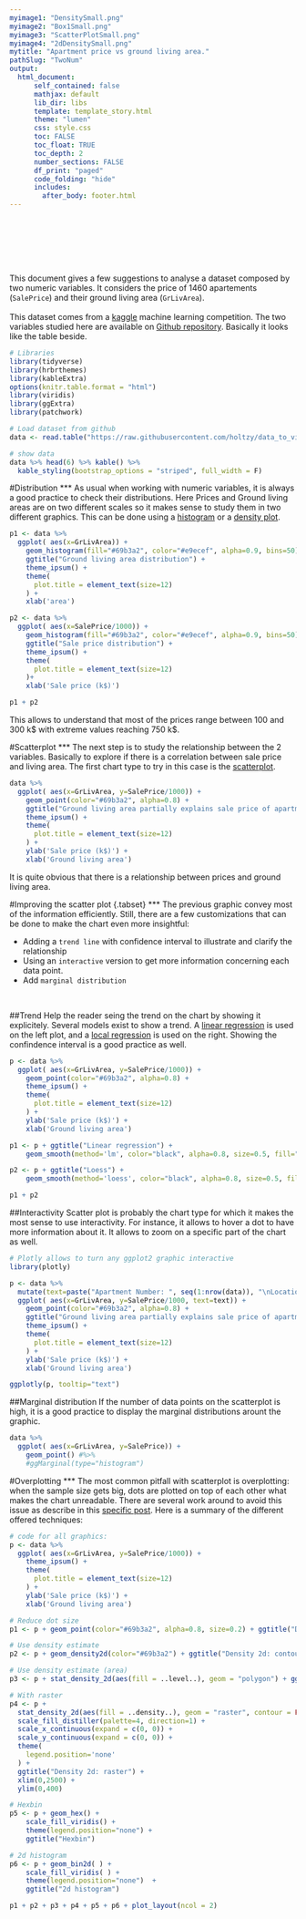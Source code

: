 ```yaml
---
myimage1: "DensitySmall.png"
myimage2: "Box1Small.png"
myimage3: "ScatterPlotSmall.png"
myimage4: "2dDensitySmall.png"
mytitle: "Apartment price vs ground living area."
pathSlug: "TwoNum"
output:
  html_document:
      self_contained: false
      mathjax: default
      lib_dir: libs
      template: template_story.html
      theme: "lumen"
      css: style.css
      toc: FALSE
      toc_float: TRUE
      toc_depth: 2
      number_sections: FALSE
      df_print: "paged"
      code_folding: "hide"
      includes:
        after_body: footer.html
---
```


<br><br>
<div class="mycontent">






<div class = "row">
<div class = "col-md-8">
<br><br><br>
This document gives a few suggestions to analyse a dataset composed by two numeric variables. It considers the price of 1460 apartements (`SalePrice`) and their ground living area (`GrLivArea`).
<br><br>
This dataset comes from a [kaggle](https://www.kaggle.com/c/house-prices-advanced-regression-techniques/data) machine learning competition. The two variables studied here are available on [Github repository](https://github.com/holtzy/data_to_viz/tree/master/Example_dataset). Basically it looks like the table beside.
</div>
<div class = "col-md-4">
```r
# Libraries
library(tidyverse)
library(hrbrthemes)
library(kableExtra)
options(knitr.table.format = "html")
library(viridis)
library(ggExtra)
library(patchwork)

# Load dataset from github
data <- read.table("https://raw.githubusercontent.com/holtzy/data_to_viz/master/Example_dataset/2_TwoNum.csv", header=T, sep=",") %>% select(GrLivArea, SalePrice)

# show data
data %>% head(6) %>% kable() %>%
  kable_styling(bootstrap_options = "striped", full_width = F)
```
</div>
</div>


#Distribution
***
As usual when working with numeric variables, it is always a good practice to check their distributions. Here Prices and Ground living areas are on two different scales so it makes sense to study them in two different graphics. This can be done using a [histogram]() or a [density plot]().

```r
p1 <- data %>%
  ggplot( aes(x=GrLivArea)) +
    geom_histogram(fill="#69b3a2", color="#e9ecef", alpha=0.9, bins=50) +
    ggtitle("Ground living area distribution") +
    theme_ipsum() +
    theme(
      plot.title = element_text(size=12)
    ) +
    xlab('area')

p2 <- data %>%
  ggplot( aes(x=SalePrice/1000)) +
    geom_histogram(fill="#69b3a2", color="#e9ecef", alpha=0.9, bins=50) +
    ggtitle("Sale price distribution") +
    theme_ipsum() +
    theme(
      plot.title = element_text(size=12)
    )+
    xlab('Sale price (k$)')

p1 + p2
```

This allows to understand that most of the prices range between 100 and 300 k\$ with extreme values reaching 750 k\$.





#Scatterplot
***
The next step is to study the relationship between the 2 variables. Basically to explore if there is a correlation between sale price and living area. The first chart type to try in this case is the [scatterplot]().
```r
data %>%
  ggplot( aes(x=GrLivArea, y=SalePrice/1000)) +
    geom_point(color="#69b3a2", alpha=0.8) +
    ggtitle("Ground living area partially explains sale price of apartments") +
    theme_ipsum() +
    theme(
      plot.title = element_text(size=12)
    ) +
    ylab('Sale price (k$)') +
    xlab('Ground living area')
```
It is quite obvious that there is a relationship between prices and ground living area.


#Improving the scatter plot {.tabset}
***
The previous graphic convey most of the information efficiently. Still, there are a few customizations that can be done to make the chart even more insightful:

- Adding a `trend line` with confidence interval to illustrate and clarify the relationship
- Using an `interactive` version to get more information concerning each data point.
- Add `marginal distribution`

<br>

##Trend
Help the reader seing the trend on the chart by showing it explicitely. Several models exist to show a trend. A [linear regression](https://en.wikipedia.org/wiki/Linear_regression) is used on the left plot, and a  [local regression](https://en.wikipedia.org/wiki/Local_regression) is used on the right. Showing the confindence interval is a good practice as well.
```r
p <- data %>%
  ggplot( aes(x=GrLivArea, y=SalePrice/1000)) +
    geom_point(color="#69b3a2", alpha=0.8) +
    theme_ipsum() +
    theme(
      plot.title = element_text(size=12)
    ) +
    ylab('Sale price (k$)') +
    xlab('Ground living area')

p1 <- p + ggtitle("Linear regression") +
    geom_smooth(method='lm', color="black", alpha=0.8, size=0.5, fill="skyblue", se=FALSE)

p2 <- p + ggtitle("Loess") +
    geom_smooth(method='loess', color="black", alpha=0.8, size=0.5, fill="skyblue")

p1 + p2
```

##Interactivity
Scatter plot is probably the chart type for which it makes the most sense to use interactivity. For instance, it allows to hover a dot to have more information about it. It allows to zoom on a specific part of the chart as well.

```r
# Plotly allows to turn any ggplot2 graphic interactive
library(plotly)

p <- data %>%
  mutate(text=paste("Apartment Number: ", seq(1:nrow(data)), "\nLocation: New York\nAny other information you need..", sep="")) %>%
  ggplot( aes(x=GrLivArea, y=SalePrice/1000, text=text)) +
    geom_point(color="#69b3a2", alpha=0.8) +
    ggtitle("Ground living area partially explains sale price of apartments") +
    theme_ipsum() +
    theme(
      plot.title = element_text(size=12)
    ) +
    ylab('Sale price (k$)') +
    xlab('Ground living area')

ggplotly(p, tooltip="text")
```


##Marginal distribution
If the number of data points on the scatterplot is high, it is a good practice to display the marginal distributions arount the graphic.
```r
data %>%
  ggplot( aes(x=GrLivArea, y=SalePrice)) +
    geom_point() #%>%
    #ggMarginal(type="histogram")
```



#Overplotting
***
The most common pitfall with scatterplot is overplotting: when the sample size gets big, dots are plotted on top of each other what makes the chart unreadable. There are several work around to avoid this issue as describe in this [specific post](). Here is a summary of the different offered techniques:

```r
# code for all graphics:
p <- data %>%
  ggplot( aes(x=GrLivArea, y=SalePrice/1000)) +
    theme_ipsum() +
    theme(
      plot.title = element_text(size=12)
    ) +
    ylab('Sale price (k$)') +
    xlab('Ground living area')

# Reduce dot size
p1 <- p + geom_point(color="#69b3a2", alpha=0.8, size=0.2) + ggtitle("Dot size")

# Use density estimate
p2 <- p + geom_density2d(color="#69b3a2") + ggtitle("Density 2d: contour")

# Use density estimate (area)
p3 <- p + stat_density_2d(aes(fill = ..level..), geom = "polygon") + ggtitle("Density 2d: area") + theme(legend.position="none")

# With raster
p4 <- p +
  stat_density_2d(aes(fill = ..density..), geom = "raster", contour = FALSE) +
  scale_fill_distiller(palette=4, direction=1) +
  scale_x_continuous(expand = c(0, 0)) +
  scale_y_continuous(expand = c(0, 0)) +
  theme(
    legend.position='none'
  ) +
  ggtitle("Density 2d: raster") +
  xlim(0,2500) +
  ylim(0,400)

# Hexbin
p5 <- p + geom_hex() +
    scale_fill_viridis() +
    theme(legend.position="none") +
    ggtitle("Hexbin")

# 2d histogram
p6 <- p + geom_bin2d( ) +
    scale_fill_viridis( ) +
    theme(legend.position="none")  +
    ggtitle("2d histogram")

p1 + p2 + p3 + p4 + p5 + p6 + plot_layout(ncol = 2)
```





